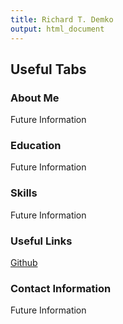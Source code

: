 ```yaml
---
title: Richard T. Demko
output: html_document
---
```


## Useful Tabs {.tabset }

### About Me 
Future Information

### Education 
Future Information

### Skills 
Future Information

### Useful Links 
[Github](https://github.com/rdemko2332)

### Contact Information 
Future Information



